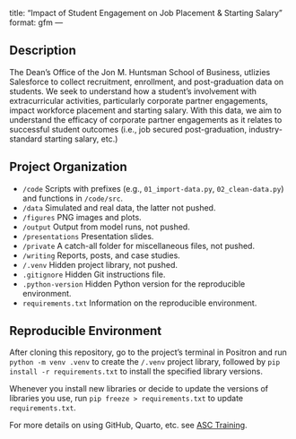 title: "Impact of Student Engagement on Job Placement & Starting Salary"
format: gfm
---

## Description

The Dean's Office of the Jon M. Huntsman School of Business, utlizies Salesforce to collect recruitment, enrollment, and post-graduation data on students. We seek to understand how a student's involvement with extracurricular activities, particularly corporate partner engagements, impact workforce placement and starting salary. With this data, we aim to understand the efficacy of corporate partner engagements as it relates to successful student outcomes (i.e., job secured post-graduation, industry-standard starting salary, etc.)

## Project Organization

- `/code` Scripts with prefixes (e.g., `01_import-data.py`, `02_clean-data.py`) and functions in `/code/src`.
- `/data` Simulated and real data, the latter not pushed.
- `/figures` PNG images and plots.
- `/output` Output from model runs, not pushed.
- `/presentations` Presentation slides.
- `/private` A catch-all folder for miscellaneous files, not pushed.
- `/writing` Reports, posts, and case studies.
- `/.venv` Hidden project library, not pushed.
- `.gitignore` Hidden Git instructions file.
- `.python-version` Hidden Python version for the reproducible environment.
- `requirements.txt` Information on the reproducible environment.

## Reproducible Environment

After cloning this repository, go to the project's terminal in Positron and run `python -m venv .venv` to create the `/.venv` project library, followed by `pip install -r requirements.txt` to install the specified library versions.

Whenever you install new libraries or decide to update the versions of libraries you use, run `pip freeze > requirements.txt` to update `requirements.txt`.

For more details on using GitHub, Quarto, etc. see [ASC Training](https://github.com/marcdotson/asc-training).
